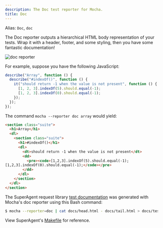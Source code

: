 ```yaml
---
description: The Doc test reporter for Mocha.
title: Doc
---
```


Alias: `Doc`, `doc`

The Doc reporter outputs a hierarchical HTML body representation of your tests.
Wrap it with a header, footer, and some styling, then you have some fantastic documentation!

![doc reporter](./reporter-doc.png)

For example, suppose you have the following JavaScript:

```js
describe("Array", function () {
  describe("#indexOf()", function () {
    it("should return -1 when the value is not present", function () {
      [1, 2, 3].indexOf(5).should.equal(-1);
      [1, 2, 3].indexOf(0).should.equal(-1);
    });
  });
});
```

The command `mocha --reporter doc array` would yield:

```html
<section class="suite">
  <h1>Array</h1>
  <dl>
    <section class="suite">
      <h1>#indexOf()</h1>
      <dl>
        <dt>should return -1 when the value is not present</dt>
        <dd>
          <pre><code>[1,2,3].indexOf(5).should.equal(-1);
[1,2,3].indexOf(0).should.equal(-1);</code></pre>
        </dd>
      </dl>
    </section>
  </dl>
</section>
```

The SuperAgent request library [test documentation](https://ladjs.github.io/superagent/docs/test.html) was generated with Mocha's doc reporter using this Bash command:

```bash
$ mocha --reporter=doc | cat docs/head.html - docs/tail.html > docs/test.html
```

View SuperAgent's [Makefile](https://github.com/visionmedia/superagent/blob/master/Makefile) for reference.

